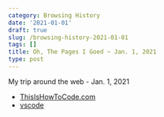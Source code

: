 ```yaml
---
category: Browsing History
date: '2021-01-01'
draft: true
slug: /browsing-history-2021-01-01
tags: []
title: Oh, The Pages I Goed ~ Jan. 1, 2021
type: post
---
```



My trip around the web - Jan. 1, 2021

- [ThisIsHowToCode.com](https://www.thisishowtocode.com/)
- [vscode](https://vscode.readthedocs.io/en/latest/)